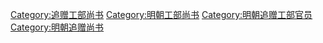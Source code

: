 [[Category:追赠工部尚书|Category:追赠工部尚书]]
[[Category:明朝工部尚书|Category:明朝工部尚书]]
[[Category:明朝追赠工部官员|Category:明朝追赠工部官员]]
[[Category:明朝追赠尚书|Category:明朝追赠尚书]]